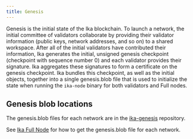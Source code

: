 ```yaml
---
title: Genesis
---
```


Genesis is the initial state of the Ika blockchain. To launch a network, the initial committee of validators collaborate by providing their validator information (public keys, network addresses, and so on) to a shared workspace. After all of the initial validators have contributed their information, Ika generates the initial, unsigned genesis checkpoint (checkpoint with sequence number 0) and each validator provides their signature. Ika aggregates these signatures to form a certificate on the genesis checkpoint. Ika bundles this checkpoint, as well as the initial objects, together into a single genesis.blob file that is used to initialize the state when running the `ika-node` binary for both validators and Full nodes.

## Genesis blob locations

The genesis.blob files for each network are in the [ika-genesis](https://github.com/mystenlabs/sui-genesis) repository.

See [Ika Full Node](./ika-full-node.mdx#set-up-from-source) for how to get the genesis.blob file for each network.
